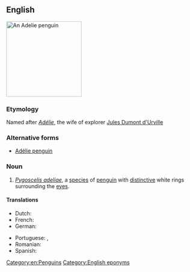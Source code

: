 {{also|Adélie penguin}}

==English==
{{wikipedia}}
[[Image:Adelie Penguin.jpg|200px|thumb|right|An Adelie penguin]]
{{wikispecies|Pygoscelis adeliae}}

===Etymology===
Named after ''[[Adélie]]'', the wife of explorer [[w:Jules Dumont d'Urville|Jules Dumont d'Urville]]

===Alternative forms===
* [[Adélie penguin]]

===Noun===
{{en-noun}}

# ''[[Pygoscelis adeliae]]'', a [[species]] of [[penguin]] with [[distinctive]] white rings surrounding the [[eye]]s.

====Translations====
{{trans-top|Pygoscelis adeliae}}
* Dutch: {{t|nl|adéliepinguïn|m}}
* French: {{t+|fr|manchot Adélie|m}}
* German: {{t+|de|Adeliepinguin|m}}
{{trans-mid}}
* Portuguese: {{t|pt|pinguim-de-adélia|m}}, {{t|pt|pinguim-adélia|m}}
* Romanian: {{t|ro|pinguinul Adelie|m}}
* Spanish: {{t|es|pingüino adelia|m}}
{{trans-bottom}}

[[Category:en:Penguins]]
[[Category:English eponyms]]